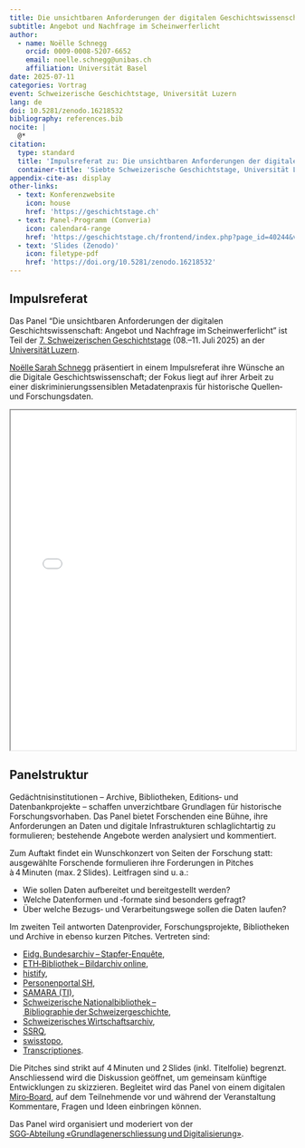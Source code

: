 ```yaml
---
title: Die unsichtbaren Anforderungen der digitalen Geschichtswissenschaft
subtitle: Angebot und Nachfrage im Scheinwerferlicht
author:
  - name: Noëlle Schnegg
    orcid: 0009-0008-5207-6652
    email: noelle.schnegg@unibas.ch
    affiliation: Universität Basel
date: 2025-07-11
categories: Vortrag
event: Schweizerische Geschichtstage, Universität Luzern
lang: de
doi: 10.5281/zenodo.16218532
bibliography: references.bib
nocite: |
  @*
citation:
  type: standard
  title: 'Impulsreferat zu: Die unsichtbaren Anforderungen der digitalen Geschichtswissenschaft: Angebot und Nachfrage im Scheinwerferlicht'
  container-title: 'Siebte Schweizerische Geschichtstage, Universität Luzern'
appendix-cite-as: display
other-links:
  - text: Konferenzwebsite
    icon: house
    href: 'https://geschichtstage.ch'
  - text: Panel-Programm (Converia)
    icon: calendar4-range
    href: 'https://geschichtstage.ch/frontend/index.php?page_id=40244&v=List&do=15&day=all&ses=38350#anker_session_38350'
  - text: 'Slides (Zenodo)'
    icon: filetype-pdf
    href: 'https://doi.org/10.5281/zenodo.16218532'
---
```


## Impulsreferat

Das Panel "Die unsichtbaren Anforderungen der digitalen Geschichtswissenschaft: Angebot und Nachfrage im Scheinwerferlicht" ist Teil der [7. Schweizerischen Geschichtstage](https://geschichtstage.ch/) (08.–11. Juli 2025) an der [Universität Luzern](https://www.unilu.ch/).

[Noëlle Sarah Schnegg](https://dg.philhist.unibas.ch/en/persons/schnegg-noelle-sarah/) präsentiert in einem Impulsreferat ihre Wünsche an die Digitale Geschichtswissenschaft; der Fokus liegt auf ihrer Arbeit zu einer diskriminierungssensiblen Metadatenpraxis für historische Quellen‑ und Forschungsdaten.

::: {.callout-tip title="Präsentation anzeigen" icon="false" collapse="true"}
<iframe src="/assets/files/20250711-Schnegg_DigiGW.pdf" width="100%" height="600px" loading="lazy" allowfullscreen title="Die unsichtbaren Anforderungen der digitalen Geschichtswissenschaft: Impulsreferat N. Schnegg">

This browser does not support PDFs. Please download the PDF <a href="/assets/files/20250711-Schnegg_DigiGW.pdf">download the PDF</a> to view it.

</iframe>
:::

## Panelstruktur

Gedächtnisinstitutionen – Archive, Bibliotheken, Editions‑ und Datenbankprojekte – schaffen unverzichtbare Grundlagen für historische Forschungsvorhaben. Das Panel bietet Forschenden eine Bühne, ihre Anforderungen an Daten und digitale Infrastrukturen schlaglichtartig zu formulieren; bestehende Angebote werden analysiert und kommentiert.

Zum Auftakt findet ein Wunschkonzert von Seiten der Forschung statt: ausgewählte Forschende formulieren ihre Forderungen in Pitches à 4 Minuten (max. 2 Slides). Leitfragen sind u. a.:

* Wie sollen Daten aufbereitet und bereitgestellt werden?
* Welche Datenformen und ‑formate sind besonders gefragt?
* Über welche Bezugs‑ und Verarbeitungswege sollen die Daten laufen?

Im zweiten Teil antworten Datenprovider, Forschungsprojekte, Bibliotheken und Archive in ebenso kurzen Pitches. Vertreten sind:

* [Eidg. Bundesarchiv – Stapfer-Enquête](https://applab.bar.admin.ch/databases-and-apis/the-stapfer-enquete-data-source),
* [ETH‑Bibliothek – Bildarchiv online](https://ba.e-pics.ethz.ch/),
* [histify](https://histify.ch/),
* [Personenportal SH](https://sh.personenportal.ch/),
* [SAMARA (TI)](https://www4.ti.ch/decs/dcsu/uapcd/svpc/samara),
* [Schweizerische Nationalbibliothek – Bibliographie der Schweizergeschichte](https://www.nb.admin.ch/snl/de/home/recherche/bibliografien/bsg.html),
* [Schweizerisches Wirtschaftsarchiv](https://wirtschaftsarchiv.ub.unibas.ch/de/),
* [SSRQ](https://www.ssrq-sds-fds.ch/online/),
* [swisstopo](https://www.swisstopo.admin.ch/),
* [Transcriptiones](https://transcriptiones.ch/).

Die Pitches sind strikt auf 4 Minuten und 2 Slides (inkl. Titelfolie) begrenzt. Anschliessend wird die Diskussion geöffnet, um gemeinsam künftige Entwicklungen zu skizzieren. Begleitet wird das Panel von einem digitalen [Miro‑Board](https://miro.com/online-whiteboard/), auf dem Teilnehmende vor und während der Veranstaltung Kommentare, Fragen und Ideen einbringen können.

Das Panel wird organisiert und moderiert von der [SGG‑Abteilung «Grundlagenerschliessung und Digitalisierung»](https://www.sgg-ssh.ch/ueber-uns/abteilungen/).